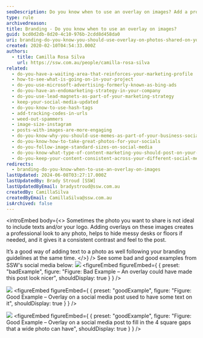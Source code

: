 ```yaml
---
seoDescription: Do you know when to use an overlay on images? Add a professional touch and consistency to your social media posts with overlays.
type: rule
archivedreason:
title: Branding - Do you know when to use an overlay on images?
guid: bcd0d2db-8d20-4c10-976b-2cdd8d458da0
uri: branding-do-you-know-you-should-use-overlay-on-photos-shared-on-your-social-media
created: 2020-02-10T04:54:33.000Z
authors:
  - title: Camilla Rosa Silva
    url: https://ssw.com.au/people/camilla-rosa-silva
related:
  - do-you-have-a-waiting-area-that-reinforces-your-marketing-profile
  - how-to-see-what-is-going-on-in-your-project
  - do-you-use-microsoft-advertising-formerly-known-as-bing-ads
  - do-you-have-an-endomarketing-strategy-in-your-company
  - do-you-use-lead-magnets-as-part-of-your-marketing-strategy
  - keep-your-social-media-updated
  - do-you-know-to-use-hash-tags
  - add-tracking-codes-in-urls
  - weed-out-spammers
  - image-size-instagram
  - posts-with-images-are-more-engaging
  - do-you-know-why-you-should-use-memes-as-part-of-your-business-social-media-content
  - do-you-know-how-to-take-great-photos-for-your-socials
  - do-you-follow-image-standard-sizes-on-social-media
  - do-you-know-what-type-of-content-marketing-you-should-post-on-your-socials
  - do-you-keep-your-content-consistent-across-your-different-social-media-platforms
redirects:
  - branding-do-you-know-when-to-use-an-overlay-on-images
lastUpdated: 2024-06-08T03:27:17.000Z
lastUpdatedBy: Brady Stroud [SSW]
lastUpdatedByEmail: bradystroud@ssw.com.au
createdBy: CamillaSilva
createdByEmail: CamillaSilva@ssw.com.au
isArchived: false
---
```


<introEmbed
  body={<>
Sometimes the photo you want to share is not ideal to include texts and/or your logo. Adding overlays on these images creates a professional look to any photo, helps to hide messy desks or floors if needed, and it gives it a consistent contrast and feel to the post.

It’s a good way of adding text to a photo as well following your branding guidelines at the same time.
  </>}
/>
See some bad and good examples from SSW's social media below:
![](/uploads/rules/branding-do-you-know-you-should-use-overlay-on-photos-shared-on-your-social-media/badexampleandreas.png)
<figureEmbed figureEmbed={ {
  preset: "badExample",
  figure: "Figure: Bad Example – An overlay could have made this post look nicer",
  shouldDisplay: true
} } />

![](/uploads/rules/branding-do-you-know-you-should-use-overlay-on-photos-shared-on-your-social-media/goode5videos.png)
<figureEmbed figureEmbed={ {
  preset: "goodExample",
  figure: "Figure: Good Example – Overlay on a social media post used to have some text on it",
  shouldDisplay: true
} } />

![](/uploads/rules/branding-do-you-know-you-should-use-overlay-on-photos-shared-on-your-social-media/goodeteamphoto.png)
<figureEmbed figureEmbed={ {
  preset: "goodExample",
  figure: "Figure: Good Example – Overlay on a social media post to fill in the 4 square gaps that a wide photo can have",
  shouldDisplay: true
} } />
